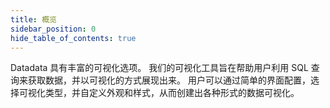 ```yaml
---
title: 概览
sidebar_position: 0
hide_table_of_contents: true
---
```



Datadata 具有丰富的可视化选项。
我们的可视化工具旨在帮助用户利用 SQL 查询来获取数据，并以可视化的方式展现出来。
用户可以通过简单的界面配置，选择可视化类型，并自定义外观和样式，从而创建出各种形式的数据可视化。

<VisualizationsGrid />

